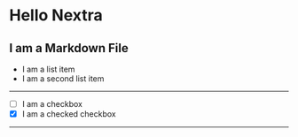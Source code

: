 # Hello Nextra

## I am a Markdown File

- I am a list item
- I am a second list item

---

- [ ] I am a checkbox
- [x] I am a checked checkbox

---
